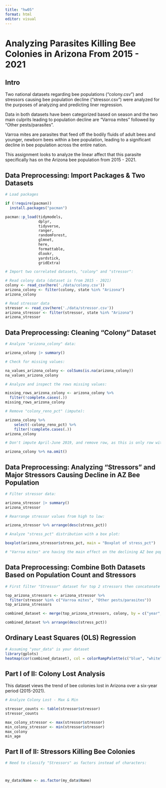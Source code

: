 ```yaml
---
title: "hw05"
format: html
editor: visual
---
```


# Analyzing Parasites Killing Bee Colonies in Arizona From 2015 - 2021

## Intro

Two national datasets regarding bee populations ("colony.csv") and stressors causing bee population decline ("stressor.csv") were analyzed for the purposes of analyzing and predicting liner regression.

Data in both datasets have been categorized based on season and the two main culprits leading to population decline are "Varroa mites" followed by "Other pests/parasites".

Varroa mites are parasites that feed off the bodily fluids of adult bees and younger, newborn bees within a bee population, leading to a significant decline in bee population across the entire nation.

This assignment looks to analyze the linear affect that this parasite specifically has on the Arizona bee population from 2015 - 2021.

## Data Preprocessing: Import Packages & Two Datasets

```r

# Load packages

if (!require(pacman))
  install.packages("pacman")

pacman::p_load(tidymodels,
               dplyr,
               tidyverse,
               ranger,
               randomForest,
               glmnet,
               here,
               formattable,
               dlookr,
               yardstick,
               gridExtra)

# Import two correlated datasets, "colony" and "stressor": 

# Read colony data (dataset is from 2015 - 2021)
colony <- read_csv(here('./data/colony.csv'))
arizona_colony <- filter(colony, state %in% "Arizona")
arizona_colony

# Read stressor data
stressor <- read_csv(here('./data/stressor.csv'))
arizona_stressor <- filter(stressor, state %in% "Arizona")
arizona_stressor
```

## Data Preprocessing: Cleaning "Colony" Dataset

```r

# Analyze "arizona_colony" data: 

arizona_colony |> summary()

# Check for missing values: 

na_values_arizona_colony <- colSums(is.na(arizona_colony))
na_values_arizona_colony

# Analyze and inspect the rows missing values: 

missing_rows_arizona_colony <- arizona_colony %>%
  filter(!complete.cases(.))
missing_rows_arizona_colony

# Remove "colony_reno_pct" (impute):

arizona_colony %>%
    select(-colony_reno_pct) %>%
    filter(!complete.cases(.))
arizona_colony

# Don't impute April-June 2019, and remove row, as this is only row with null values and entire row of data wasn't collected: 

arizona_colony %>% na.omit()
```

## Data Preprocessing: Analyzing "Stressors" and Major Stressors Causing Decline in AZ Bee Population

```r

# Filter stressor data: 

arizona_stressor |> summary()
arizona_stressor

# Rearrange stressor values from high to low:

arizona_stressor %>% arrange(desc(stress_pct))

# Analyze "stress_pct" distribution with a box plot:

boxplot(arizona_stressor$stress_pct, main = "Boxplot of stress_pct")

# "Varroa mites" are having the main effect on the declining AZ bee population from a few seasonal months in 2015-2019, followed by "Other pests/parasites" in April-June 2016, then back to "Varroa mites from a few seasonal months in 2016-2018.
```

## Data Preprocessing: Combine Both Datasets Based on Population Count and Stressors

```r

# First filter "Stressor" dataset for top 2 stressors then concatonate with corresponding bee population from "Colony" dataset

top_arizona_stressors <- arizona_stressor %>%
  filter(stressor %in% c("Varroa mites", "Other pests/parasites"))
top_arizona_stressors

combined_dataset <- merge(top_arizona_stressors, colony, by = c("year", "months", "state"))

combined_dataset %>% arrange(desc(stress_pct))
```

## Ordinary Least Squares (OLS) Regression

```r

# Assuming "your_data" is your dataset
library(gplots)
heatmap(cor(combined_dataset), col = colorRampPalette(c("blue", "white", "red"))(20))
```

## Part I of II: Colony Lost Analysis

This dataset views the trend of bee colonies lost in Arizona over a six-year period (2015-2021).

```r

# Analyze Colony Lost - Max & Min 

stressor_counts <- table(stressor$stressor)
stressor_counts

max_colony_stressor <- max(stressor$stressor)
min_colony_stressor <- min(stressor$stressor)
max_colony
min_age
```

## Part II of II: Stressors Killing Bee Colonies

```r

# Need to classify "Stressors" as factors instead of characters:



my_data$Name <- as.factor(my_data$Name)
```
